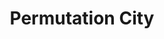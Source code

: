 ---
title: "Permutation City"
bookCover: "/assets/book-covers/permutation-city.jpg"
bookAuthor: "Greg Egan"
rating: 10
done: false
tags: []
summary: false
detailedNotes: false
amazonLink: ""
amazonAffiliateLink: ""
---